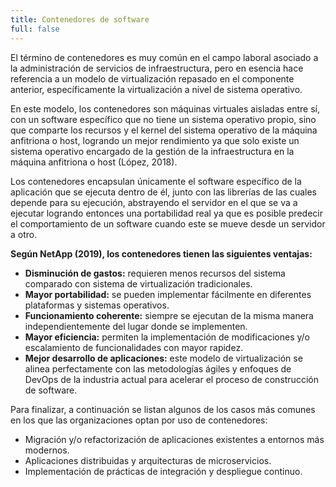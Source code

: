 ```yaml
---
title: Contenedores de software
full: false
---
```


El término de contenedores es muy común en el campo laboral asociado a la administración de servicios de infraestructura, pero en esencia hace referencia a un modelo de virtualización repasado en el componente anterior, específicamente la virtualización a nivel de sistema operativo.

En este modelo, los contenedores son máquinas virtuales aisladas entre sí, con un software específico que no tiene un sistema operativo propio, sino que comparte los recursos y el kernel del sistema operativo de la máquina anfitriona o host, logrando un mejor rendimiento ya que solo existe un sistema operativo encargado de la gestión de la infraestructura en la máquina anfitriona o host (López, 2018).

Los contenedores encapsulan únicamente el software específico de la aplicación que se ejecuta dentro de él, junto con las librerías de las cuales depende para su ejecución, abstrayendo el servidor en el que se va a ejecutar logrando entonces una portabilidad real ya que es posible predecir el comportamiento de un software cuando este se mueve desde un servidor a otro.

**Según NetApp (2019), los contenedores tienen las siguientes ventajas:**

- **Disminución de gastos:** requieren menos recursos del sistema comparado con sistema de virtualización tradicionales.
- **Mayor portabilidad:** se pueden implementar fácilmente en diferentes plataformas y sistemas operativos.
- **Funcionamiento coherente:** siempre se ejecutan de la misma manera independientemente del lugar donde se implementen.
- **Mayor eficiencia:** permiten la implementación de modificaciones y/o escalamiento de funcionalidades con mayor rapidez.
- **Mejor desarrollo de aplicaciones:** este modelo de virtualización se alinea perfectamente con las metodologías ágiles y enfoques de DevOps de la industria actual para acelerar el proceso de construcción de software.

Para finalizar, a continuación se listan algunos de los casos más comunes en los que las organizaciones optan por uso de contenedores:

- Migración y/o refactorización de aplicaciones existentes a entornos más modernos.
- Aplicaciones distribuidas y arquitecturas de microservicios.
- Implementación de prácticas de integración y despliegue continuo.










